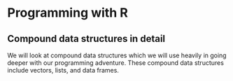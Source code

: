 
# Programming with R

## Compound data structures in detail

We will look at compound data structures which we will use heavily in going deeper with our programming adventure. These compound data structures include vectors, lists, and data frames.

